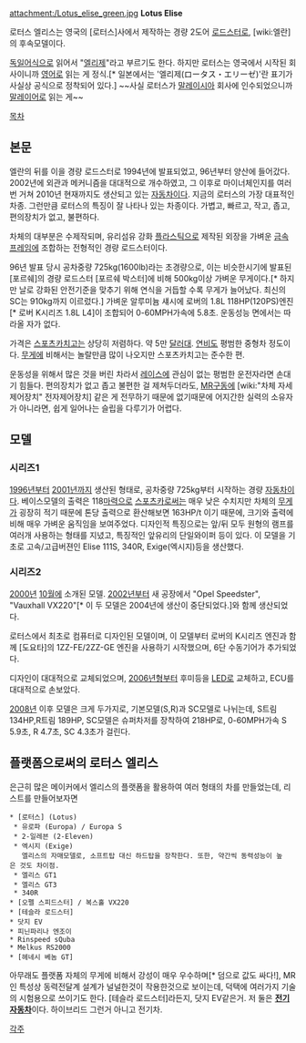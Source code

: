 attachment:/Lotus_elise_green.jpg
'''Lotus Elise'''

로터스 엘리스는 영국의 [로터스]사에서 제작하는 경량 2도어 [[로드스터]]로, [wiki:엘란]의 후속모델이다.

[[독일어]]식으로 읽어서 "[[엘리제]]"라고 부르기도 한다. 하지만 로터스는 영국에서 시작된 회사이니까 [[영어]]로 읽는 게 정식.[* 일본에서는 '엘리제(ロータス・エリーゼ)'란 표기가 사실상 공식으로 정착되어 있다.] ~~사실 로터스가 [[말레이시아]] 회사에 인수되었으니까 [[말레이어]]로 읽는 게~~

[[목차]]
== 본문 ==
엘란의 뒤를 이을 경량 로드스터로 1994년에 발표되었고, 96년부터 양산에 들어갔다. 2002년에 외관과 메커니즘을 대대적으로 개수하였고, 그 이후로 마이너체인지를 여러번 거쳐 2010년 현재까지도 생산되고 있는 [[자동차]]이다. 지금의 로터스의 가장 대표적인 차종. 그런만큼 로터스의 특징이 잘 나타나 있는 차종이다. 가볍고, 빠르고, 작고, 좁고, 편의장치가 없고, 불편하다.

차체의 대부분은 수제작되며, 유리섬유 강화 [[플라스틱]]으로 제작된 외장을 가벼운 [[금속]] [[프레임]]에 조합하는 전형적인 경량 로드스터이다.

96년 발표 당시 공차중량 725kg(1600lb)라는 초경량으로, 이는 비슷한시기에 발표된 [포르쉐]의 경량 로드스터 [포르쉐 박스터]에 비해 500kg이상 가벼운 무게이다.[* 하지만 날로 강화된 안전기준을 맞추기 위해 연식을 거듭할 수록 무게가 늘어났다. 최신의 SC는 910kg까지 이르렀다.] 가벼운 알루미늄 섀시에 로버의 1.8L 118HP(120PS)엔진[* 로버 K시리즈 1.8L L4]이 조합되어 0-60MPH가속에 5.8초. 운동성능 면에서는 따라올 자가 없다.

가격은 [[스포츠카]]치고는 상당히 저렴하다. 약 5만 [[달러]]대. [[연비]]도 평범한 중형차 정도이다. [[무게]]에 비해서는 놀랄만큼 많이 나오지만 스포츠카치고는 준수한 편.

운동성을 위해서 많은 것을 버린 차라서 [[레이스]]에 관심이 없는 평범한 운전자라면 손대기 힘들다. 편의장치가 없고 좁고 불편한 걸 제쳐두더라도, [[MR]]구동에 [wiki:"차체 자세 제어장치" 전자제어장치] 같은 게 전무하기 때문에 없기때문에 어지간한 실력의 소유자가 아니라면, 쉽게 일어나는 슬립을 다루기가 어렵다.

== 모델 ==
=== 시리즈1 ===
[[1996년]]부터 [[2001년]]까지 생산된 형태로, 공차중량 725kg부터 시작하는 경량 [[자동차]]이다.
베이스모델의 출력은 118[[마력]]으로 [[스포츠카]]로써는 매우 낮은 수치지만 차체의 [[무게]]가 굉장히 적기 때문에 톤당 출력으로 환산해보면 163HP/t 이기 때문에, 크기와 출력에 비해 매우 가벼운 움직임을 보여주었다. 디자인적 특징으로는 앞/뒤 모두 원형의 램프를 여러개 사용하는 형태를 지녔고, 특징적인 앞유리의 단일와이퍼 등이 있다. 이 모델을 기초로 고속/고급버젼인 Elise 111S, 340R, Exige(엑시지)등을 생산했다.
=== 시리즈2 ===
[[2000년]] [[10월]]에 소개된 모델. [[2002년]]부터 새 공장에서 "Opel Speedster", "Vauxhall VX220"[* 이 두 모델은 2004년에 생산이 중단되었다.]와 함께 생산되었다.

로터스에서 최초로 컴퓨터로 디자인된 모델이며, 이 모델부터 로버의 K시리즈 엔진과 함께 [도요타]의 1ZZ-FE/2ZZ-GE 엔진을 사용하기 시작했으며, 6단 수동기어가 추가되었다.

디자인이 대대적으로 교체되었으며, [[2006년]]형부터 후미등을 [[LED]]로 교체하고, ECU를 대대적으로 손보았다.

[[2008년]] 이후 모델은 크게 두가지로, 기본모델(S,R)과 SC모델로 나뉘는데, S트림 134HP,R트림 189HP, SC모델은 슈퍼차저를 장착하여 218HP로, 0-60MPH가속 S 5.9초, R 4.7초, SC 4.3초가 걸린다.

== 플랫폼으로써의 로터스 엘리스 ==
은근히 많은 메이커에서 엘리스의 플랫폼을 활용하여 여러 형태의 차를 만들었는데, 리스트를 만들어보자면

 * [로터스] (Lotus)
  * 유로파 (Europa) / Europa S
  * 2-일레븐 (2-Eleven)
  * 엑시지 (Exige)
    엘리스의 자매모델로, 소프트탑 대신 하드탑을 장착한다. 또한, 약간씩 동력성능이 높은 것도 차이점.
  * 엘리스 GT1
  * 엘리스 GT3
  * 340R
 * [오펠 스피드스터] / 복스홀 VX220
 * [테슬라 로드스터]
 * 닷지 EV
 * 피닌파리나 엔조이
 * Rinspeed sQuba
 * Melkus RS2000
 * [헤네시 베놈 GT]

아무래도 플랫폼 자체의 무게에 비해서 강성이 매우 우수하며[* 덤으로 값도 싸다!], MR인 특성상 동력전달계 설계가 널널한것이 작용한것으로 보이는데, 덕택에 여러가지 기술의 시험용으로 쓰이기도 한다. [테슬라 로드스터]라든지, 닷지 EV같은거. 저 둘은 '''[[전기자동차]]'''이다. 하이브리드 그런거 아니고 전기차.

[[각주]]
